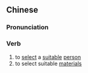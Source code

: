 ==Chinese==
{{zh-forms|s=选材}}

===Pronunciation===
{{zh-pron
|m=xuǎncái
|c=syun2 coi4
|mn=qz,xm,zz:soán-châi
|cat=v
}}

===Verb===
{{zh-verb}}

# to [[select]] a [[suitable]] [[person]]
# to select suitable [[material]]s